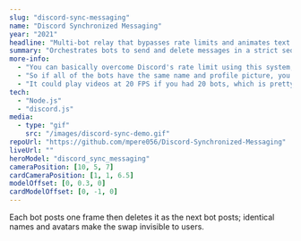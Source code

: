 ```yaml
---
slug: "discord-sync-messaging"
name: "Discord Synchronized Messaging"
year: "2021"
headline: "Multi-bot relay that bypasses rate limits and animates text at ~20 FPS"
summary: "Orchestrates bots to send and delete messages in a strict sequence, creating high-frame-rate text animations."
more-info:
  - "You can basically overcome Discord's rate limit using this system, by sending messages through many different bots instead of all on one account."
  - "So if all of the bots have the same name and profile picture, you can achieve an illusion of playing a video in the chat that's constructed out of text."
  - "It could play videos at 20 FPS if you had 20 bots, which is pretty cool."
tech:
  - "Node.js"
  - "discord.js"
media:
  - type: "gif"
    src: "/images/discord-sync-demo.gif"
repoUrl: "https://github.com/mpere056/Discord-Synchronized-Messaging"
liveUrl: ""
heroModel: "discord_sync_messaging"
cameraPosition: [10, 5, 7]
cardCameraPosition: [1, 1, 6.5]
modelOffset: [0, 0.3, 0]
cardModelOffset: [0, -1, 0]
---
```

Each bot posts one frame then deletes it as the next bot posts; identical names and avatars make the swap invisible to users.
